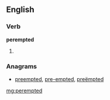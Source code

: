 ==English==

===Verb===
'''perempted'''

# {{past of|[[perempt]]}}

===Anagrams===
* [[preempted#English|preempted]], [[pre-empted#English|pre-empted]], [[preëmpted#English|preëmpted]]

[[mg:perempted]]